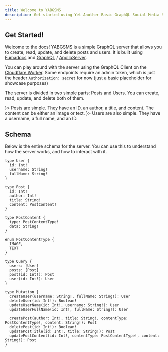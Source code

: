 ```yaml
---
title: Welcome to YABGSMS
description: Get started using Yet Another Basic GraphQL Social Media Server
---
```


## Get Started!

Welcome to the docs! YABGSMS is a simple GraphQL server that allows you to create, read, update, and delete posts and users. It is built using [Fumadocs](https://fumadocs.vercel.app) and [GraphQL](https://graphql.org) / [ApolloServer](https://apollographql.com).

You can play around with the server using the GraphQL Client on the [Cloudflare Worker](https://yabgsms.tgca211859.workers.dev/). Some endpoints require an admin token, which is just the header `Authorization: secret` for now (just a basic placeholder for showcase purposes)

The server is divided in two simple parts: Posts and Users. You can create, read, update, and delete both of them.

<Cards>
  <Card title="Posts" href="/docs/posts" icon={<Rss />}>
    Posts are simple. They have an ID, an author, a title, and content. The content can be either an image or text.
  </Card>
  <Card title="Users" href="/docs/users" icon={<Users/>}>
    Users are also simple. They have a username, a full name, and an ID.
  </Card>
</Cards>

## Schema

Below is the entire schema for the server. You can use this to understand how the server works, and how to interact with it.

```gql
type User {
  id: Int!
  username: String!
  fullName: String!
}

type Post {
  id: Int!
  author: Int!
  title: String!
  content: PostContent!
}

type PostContent {
  type: PostContentType!
  data: String!
}

enum PostContentType {
  IMAGE,
  TEXT
}

type Query {
  users: [User]
  posts: [Post]
  post(id: Int!): Post
  user(id: Int!): User
}

type Mutation {
  createUser(username: String!, fullName: String!): User
  deleteUser(id: Int!): Boolean!
  updateUserName(id: Int!, username: String!): User
  updateUserFullName(id: Int!, fullName: String!): User

  createPost(author: Int!, title: String!, contentType: PostContentType!, content: String!): Post
  deletePost(id: Int!): Boolean!
  updatePostTitle(id: Int!, title: String!): Post
  updatePostContent(id: Int!, contentType: PostContentType!, content: String!): Post
}
```